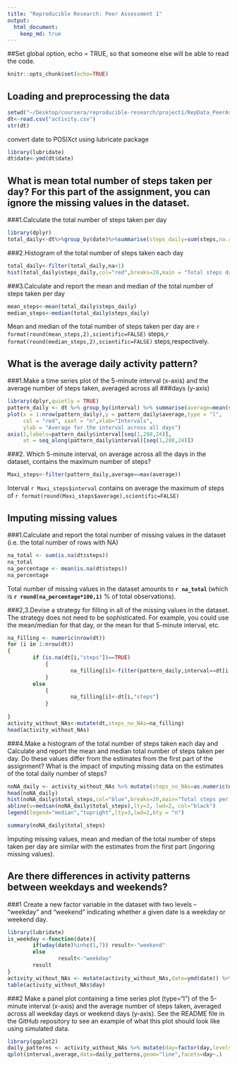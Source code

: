 ```yaml
---
title: "Reproducible Research: Peer Assessment 1"
output: 
  html_document:
    keep_md: true
---
```


##Set global option, echo = TRUE, so that someone else will be able to read the code. 
```r
knitr::opts_chunk$set(echo=TRUE)
```

## Loading and preprocessing the data

```r
setwd("~/Desktop/coursera/reproducible-research/project1/RepData_PeerAssessment1")
dt<-read.csv("activity.csv")
str(dt)
```
convert date to POSIXct using lubricate package
```r
library(lubridate)
dt$date<-ymd(dt$date)
```

## What is mean total number of steps taken per day? For this part of the assignment, you can ignore the missing values in the dataset.
###1.Calculate the total number of steps taken per day
```r
library(dplyr)
total_daily<-dt%>%group_by(date)%>%summarise(steps_daily=sum(steps,na.rm=TRUE),na=mean(is.na(steps)))
```

###2.Histogram of the total number of steps taken each day
```r
total_daily<-filter(total_daily,na<1)
hist(total_daily$steps_daily,col="red",breaks=20,main = "Total steps daily",xlab = "Steps per day")
```

###3.Calculate and report the mean and median of the total number of steps taken per day
```r
mean_steps<-mean(total_daily$steps_daily)
median_steps<-median(total_daily$steps_daily)
```

Mean and median of the total number of steps taken per day are `r format(round(mean_steps,2),scientific=FALSE)` steps,`r format(round(median_steps,2),scientific=FALSE)` steps,respectively.

## What is the average daily activity pattern?
###1.Make a time series plot of the 5-minute interval (x-axis) and the average number of steps taken, averaged across all ###days (y-axis)
```r
library(dplyr,quietly = TRUE)
pattern_daily <- dt %>% group_by(interval) %>% summarise(average=mean(steps,na.rm=TRUE))
plot(x = 1:nrow(pattern_daily),y = pattern_daily$average,type = "l",
     col = "red", xaxt = "n",xlab="Intervals", 
     ylab = "Average for the interval across all days")
axis(1,labels=pattern_daily$interval[seq(1,288,24)],
     at = seq_along(pattern_daily$interval)[seq(1,288,24)])
```
###2. Which 5-minute interval, on average across all the days in the dataset, contains the maximum number of steps?
```r
Maxi_steps<-filter(pattern_daily,average==max(average))
```
Interval `r Maxi_steps$interval` contains on average the maximum of steps of `r format(round(Maxi_steps$average),scientific=FALSE)`

## Imputing missing values
###1.Calculate and report the total number of missing values in the dataset (i.e. the total number of rows with NA)
```r
na_total <- sum(is.na(dt$steps))
na_total
na_percentage <- mean(is.na(dt$steps))
na_percentage
```
Total number of missing values in the dataset amounts to **`r na_total` ** (which is **`r round(na_percentage*100,1)`** % of total observations).

###2,3.Devise a strategy for filling in all of the missing values in the dataset. The strategy does not need to be sophisticated. For example, you could use the mean/median for that day, or the mean for that 5-minute interval, etc.  
```r
na_filling <- numeric(nrow(dt))
for (i in 1:nrow(dt))
{
        if (is.na(dt[i,"steps"])==TRUE)
            {
                    na_filling[i]<-filter(pattern_daily,interval==dt[i,"interval"]) %>% select(average)
            } 
        else
            {
                    na_filling[i]<-dt[i,"steps"]
            }
                    
}
activity_without_NAs<-mutate(dt,steps_no_NAs=na_filling)
head(activity_without_NAs)
```
###4.Make a histogram of the total number of steps taken each day and Calculate and report the mean and median total number of steps taken per day. Do these values differ from the estimates from the first part of the assignment? What is the impact of imputing missing data on the estimates of the total daily number of steps?

```r
noNA_daily <- activity_without_NAs %>% mutate(steps_no_NAs=as.numeric(na_filling)) %>% group_by(date) %>% summarise(total_steps=sum(steps_no_NAs))
head(noNA_daily)
hist(noNA_daily$total_steps,col="blue",breaks=20,main="Total steps per day",xlab="Steps per day")
abline(v=median(noNA_daily$total_steps),lty=3, lwd=2, col="black")
legend(legend="median","topright",lty=3,lwd=2,bty = "n")
```

```r
summary(noNA_daily$total_steps)
```

Imputing missing values, mean and median of the total number of steps taken per day are similar with the estimates from the first part (ingoring missing values). 

## Are there differences in activity patterns between weekdays and weekends?
###1 Create a new factor variable in the dataset with two levels – “weekday” and “weekend” indicating whether a given date is a weekday or weekend day.  
```r
library(lubridate)
is_weekday <-function(date){
        if(wday(date)%in%c(1,7)) result<-"weekend"
        else
                result<-"weekday"
        result
}
activity_without_NAs <- mutate(activity_without_NAs,date=ymd(date)) %>% mutate(day=sapply(date,is_weekday))
table(activity_without_NAs$day)
```
###2 Make a panel plot containing a time series plot (type="l") of the 5-minute interval (x-axis) and the average number of steps taken, averaged across all weekday days or weekend days (y-axis). See the README file in the GitHub repository to see an example of what this plot should look like using simulated data.
```r
library(ggplot2)
daily_patterns <- activity_without_NAs %>% mutate(day=factor(day,levels=c("weekend","weekday")),steps_no_NAs=as.numeric(steps_no_NAs)) %>% group_by(interval,day) %>% summarise(average=mean(steps_no_NAs))
qplot(interval,average,data=daily_patterns,geom="line",facets=day~.)
```



